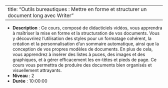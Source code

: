 
---
title: "Outils bureautiques : Mettre en forme et structurer un document long avec Writer"
---


- **Description** : Ce cours, composé de didacticiels vidéos, vous apprendra à maîtriser la mise en forme et la structuration de vos documents. Vous y découvrirez l'utilisation des styles pour un formatage cohérent, la création et la personnalisation d'un sommaire automatique, ainsi que la conception de vos propres modèles de documents. En plus de cela, vous apprendrez à insérer des listes à puces, des images et des graphiques, et à gérer efficacement les en-têtes et pieds de page. Ce cours vous permettra de produire des documents bien organisés et visuellement attrayants. 
- **Niveau** : 2
- **Durée** : 10:00:00
